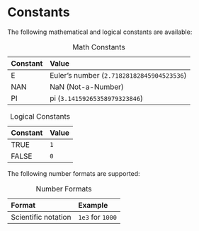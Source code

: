 # Constants

The following mathematical and logical constants are available:

::: {.minipage data-latex="{\textwidth}"}
| Constant | Value |
| :------------- |:------------ |
| E | Euler's number (`2.71828182845904523536`) |
| NAN | NaN (Not-a-Number) |
| PI | pi (`3.14159265358979323846`) |

Table: Math Constants
:::

::: {.minipage data-latex="{\textwidth}"}
| Constant | Value |
| :------------- |:------------ |
| TRUE | `1` |
| FALSE | `0` |

Table: Logical Constants
:::

The following number formats are supported:

::: {.minipage data-latex="{\textwidth}"}
| Format | Example |
| :------------- |:------------ |
| Scientific notation | `1e3` for `1000` |

Table: Number Formats
:::
